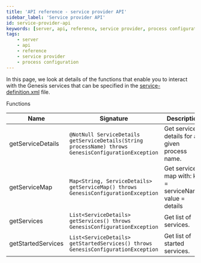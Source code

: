 ```yaml
---
title: 'API reference - service provider API'
sidebar_label: 'Service provider API'
id: service-provider-api
keywords: [server, api, reference, service provider, process configuration]
tags:
    - server
    - api
    - reference
    - service provider
    - process configuration
---
```



In this page, we look at details of the functions that enable you to interact with the Genesis services that can be specified in the [service-definition.xml](../../../server/configuring-runtime/service-definitions/) file.

Functions

| Name | Signature | Description |
| --- | --- | --- |
| getServiceDetails | `@NotNull ServiceDetails getServiceDetails(String processName) throws GenesisConfigurationException` | Get service details for a given process name. |
| getServiceMap | `Map<String, ServiceDetails> getServiceMap() throws GenesisConfigurationException` | Get services map with: key = serviceName, value = details |
| getServices | `List<ServiceDetails> getServices() throws GenesisConfigurationException` | Get list of services. |
| getStartedServices | `List<ServiceDetails> getStartedServices() throws GenesisConfigurationException` | Get list of started services. |